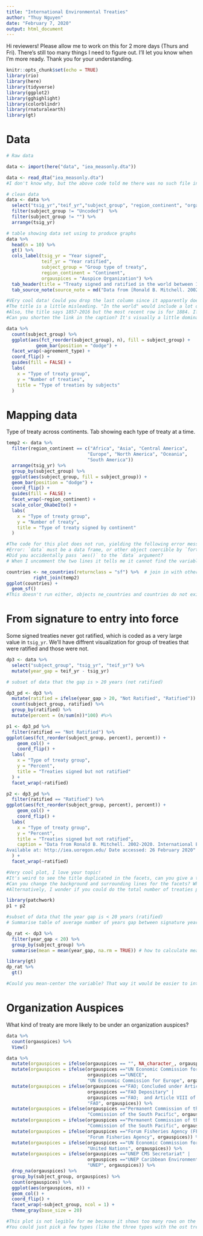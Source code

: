 ```yaml
---
title: "International Environmental Treaties"
author: "Thuy Nguyen"
date: "February 7, 2020"
output: html_document
---
```


Hi reviewers! Please allow me to work on this for 2 more days (Thurs and Fri). There's still too many things I need to figure out.  I'll let you know when I'm more ready. Thank you for your understanding. 


```r
knitr::opts_chunk$set(echo = TRUE)
library(rio)
library(here)
library(tidyverse)
library(ggplot2)
library(gghighlight)
library(colorblindr)
library(rnaturalearth)
library(gt)

```

# Data

```r
# Raw data

data <- import(here("data", "iea_measonly.dta"))

data <- read_dta("iea_measonly.dta")
#I don't know why, but the above code told me there was no such file in my directory, so I reset the directory and ran the below line

# clean data
data <- data %>% 
  select("tsig_yr","teif_yr","subject_group", "region_continent", "orgauspices") %>% 
  filter(subject_group != "Uncoded")  %>% 
  filter(subject_group != "") %>% 
  arrange(tsig_yr)

# table showing data set using to produce graphs 
data %>% 
  head(n = 10) %>% 
  gt() %>% 
  cols_label(tsig_yr = "Year signed",
             teif_yr = "Year ratified",
             subject_group = "Group type of treaty",
             region_continent = "Continent", 
             orgauspices = "Auspice Organization") %>% 
  tab_header(title = "Treaty signed and ratified in the world between 1857 - 2016") %>% 
  tab_source_note(source_note = md("Data from [Ronald B. Mitchell. 2002-2020. International Environmental Agreements Database Project (Version 2020.1)](http://iea.uoregon.edu/)"))

#VEry cool data! Could you drop the last column since it apparently does not contain any data?
#The title is a little misleading. "In the world" would include a lot of treaties. Do you mean "at the international level"?
#Also, the title says 1857-2016 but the most recent row is for 1884. If you only display the first 10 I would take that into account in the title or plot all (which I bet was your plan anyways)
#Can you shorten the link in the caption? It's visually a little dominating right now

```


```r

data %>% 
  count(subject_group) %>% 
  ggplot(aes(fct_reorder(subject_group), n), fill = subject_group) +
           geom_bar(position = "dodge") +
  facet_wrap(~agreement_type) +
  coord_flip() +
  guides(fill = FALSE) +
  labs(
    x = "Type of treaty group",
    y = "Number of treaties",
    title = "Type of treaties by subjects"
  )
```

# Mapping data
Type of treaty across continents. Tab showing each type of treaty at a time. 

``` r
temp2 <- data %>% 
  filter(region_continent == c("Africa", "Asia", "Central America", 
                              "Europe", "North America", "Oceania",
                              "South America")) 
  arrange(tsig_yr) %>% 
  group_by(subject_group) %>% 
  ggplot(aes(subject_group, fill = subject_group)) +
  geom_bar(position = "dodge") +
  coord_flip() +
  guides(fill = FALSE) +
  facet_wrap(~region_continent) + 
  scale_color_OkabeIto() +
  labs(
    x = "Type of treaty group",
    y = "Number of treaty",
    title = "Type of treaty signed by continent"
  )

#The code for this plot does not run, yielding the following error message:
#Error: `data` must be a data frame, or other object coercible by `fortify()`, not an S3 object with class uneval
#Did you accidentally pass `aes()` to the `data` argument?
# When I uncomment the two lines it tells me it cannot find the variable tsig_yr

countries <- ne_countries(returnclass = "sf") %>%  # join in with other file
          right_join(temp2)
ggplot(countries) +
  geom_sf()
#This doesn't run either, objects ne_countries and countries do not exist

```

# From signature to entry into force
Some signed treaties never got ratified, which is coded as a very large value in `tsig_yr`. We'll have diffrent visualization for group of treaties that were ratified and those were not. 

```r

dp3 <- data %>% 
  select("subject_group", "tsig_yr", "teif_yr") %>% 
  mutate(year_gap = teif_yr - tsig_yr) 

# subset of data that the gap is > 20 years (not ratified)

dp3_pd <- dp3 %>% 
  mutate(ratified = ifelse(year_gap > 20, "Not Ratified", "Ratified")) %>% 
  count(subject_group, ratified) %>% 
  group_by(ratified) %>% 
  mutate(percent = (n/sum(n))*100) #%>% 

p1 <- dp3_pd %>% 
  filter(ratified == "Not Ratified") %>% 
ggplot(aes(fct_reorder(subject_group, percent), percent)) +
    geom_col() +
    coord_flip() +
  labs(
    x = "Type of treaty group",
    y = "Percent",
    title = "Treaties signed but not ratified"
  ) +
  facet_wrap(~ratified)

p2 <- dp3_pd %>% 
  filter(ratified == "Ratified") %>% 
ggplot(aes(fct_reorder(subject_group, percent), percent)) +
    geom_col() +
    coord_flip() +
  labs(
    x = "Type of treaty group",
    y = "Percent",
    title = "Treaties signed but not ratified",
    caption = "Data from Ronald B. Mitchell. 2002-2020. International Environmental Agreements Database Project (Version 2020.1).
Available at: http://iea.uoregon.edu/ Date accessed: 26 February 2020"
  ) +
  facet_wrap(~ratified)

#Very cool plot, I love your topic! 
#It's weird to see the title duplicated in the facets, can you give a title for the overall plot?
#Can you change the background and surrounding lines for the facets? White background and no lines would be more parsimonious
#Alternatively, I wonder if you could do the total number of treaties per type and then (stacked barplot) the number that is not ratified. That would allow for a more direct comparison

library(patchwork)
p1 + p2

#subset of data that the year gap is < 20 years (ratified)
# Summarise table of average number of years gap between signature year and ratification year of each subject-group

dp_rat <- dp3 %>% 
  filter(year_gap < 20) %>% 
  group_by(subject_group) %>% 
  summarise(mean = mean(year_gap, na.rm = TRUE)) # how to calculate mean of year-gap for each group?

library(gt)
dp_rat %>% 
  gt()

#Could you mean-center the variable? That way it would be easier to interpret the data and then you could also plot the difference as bar charts plus/minus 0

```


# Organization Auspices

What kind of treaty are more likely to be under an organization auspices?
```r

data %>% 
  count(orgauspices) %>% 
  View()

data %>% 
  mutate(orgauspices = ifelse(orgauspices == "", NA_character_, orgauspices)) %>% 
  mutate(orgauspices = ifelse(orgauspices =="UN Economic Commission for Europe (UNECE)" |
                              orgauspices =="UNECE",
                              "UN Economic Commission for Europe", orgauspices)) %>% 
  mutate(orgauspices = ifelse(orgauspices =="FAO; Concluded under Article XIV of the FAO Constitution" | 
                              orgauspices =="FAO Depositary" |
                              orgauspices =="FAO;  and Article VIII of the International Plant Protection Convention", 
                              "FAO", orgauspices)) %>% 
  mutate(orgauspices = ifelse(orgauspices =="Permanent Commission of the South Pacific (CPPS)",
                              "Commission of the South Pacific", orgauspices)) %>%
  mutate(orgauspices = ifelse(orgauspices =="Permanent Commission of the South Pacific (CPPS)",
                              "Commission of the South Pacific", orgauspices)) %>%
  mutate(orgauspices = ifelse(orgauspices =="Forum Fisheries Agency (FFA)",
                              "Forum Fisheries Agency", orgauspices)) %>%
  mutate(orgauspices = ifelse(orgauspices =="UN Economic Commission for Europe",
                              "United Nations", orgauspices)) %>%
  mutate(orgauspices = ifelse(orgauspices =="UNEP CMS Secretariat" | 
                              orgauspices =="UNEP Caribbean Environment Programme",
                              "UNEP", orgauspices)) %>%
  drop_na(orgauspices) %>% 
  group_by(subject_group, orgauspices) %>% 
  count(orgauspices) %>% 
  ggplot(aes(orgauspices, n)) +
  geom_col() +
  coord_flip() +
  facet_wrap(~subject_group, ncol = 1) +
  theme_gray(base_size = 20)

#This plot is not legible for me because it shows too many rows on the left and too many facets
#You could just pick a few types (like the three types with the ost treaties) and the plot would be a lot easier to understand

```

